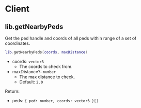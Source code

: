 # Client

## lib.getNearbyPeds

Get the ped handle and coords of all peds within range of a set of coordinates.

```lua
lib.getNearbyPeds(coords, maxDistance)
```

- coords: `vector3`
  - The coords to check from.
- maxDistance?: `number`
  - The max distance to check.
  - Default: `2.0`

Return:

- peds: `{ ped: number, coords: vector3 }[]`
